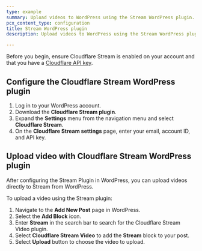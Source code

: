 ```yaml
---
type: example
summary: Upload videos to WordPress using the Stream WordPress plugin.
pcx_content_type: configuration
title: Stream WordPress plugin
description: Upload videos to WordPress using the Stream WordPress plugin.

---
```


Before you begin, ensure Cloudflare Stream is enabled on your account and that you have a [Cloudflare API key](/fundamentals/api/get-started/keys/).

## Configure the Cloudflare Stream WordPress plugin

1. Log in to your WordPress account.
2. Download the **Cloudflare Stream plugin**.
3. Expand the **Settings** menu from the navigation menu and select **Cloudflare Stream**.
4. On the **Cloudflare Stream settings** page, enter your email, account ID, and API key.

## Upload video with Cloudflare Stream WordPress plugin

After configuring the Stream Plugin in WordPress, you can upload videos directly to Stream from WordPress.

To upload a video using the Stream plugin:

1. Navigate to the **Add New Post** page in WordPress.
2. Select the **Add Block** icon.
3. Enter **Stream** in the search bar to search for the Cloudflare Stream Video plugin.
4. Select **Cloudflare Stream Video** to add the **Stream** block to your post.
5. Select **Upload** button to choose the video to upload.
